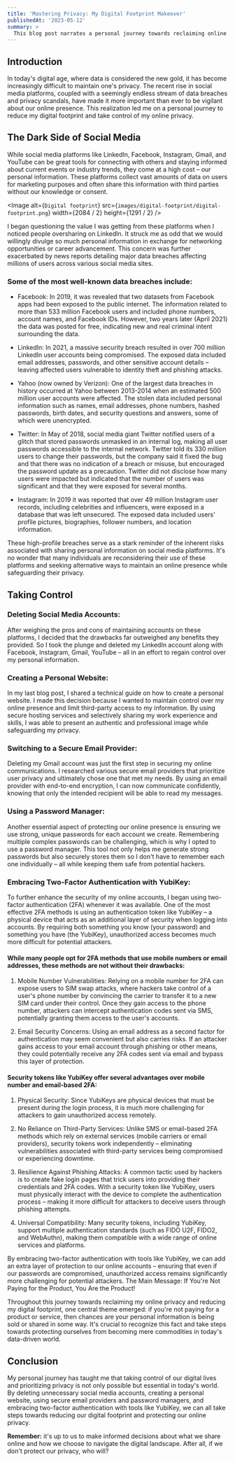```yaml
---
title: 'Mastering Privacy: My Digital Footprint Makeover'
publishedAt: '2023-05-12'
summary: >
  This blog post narrates a personal journey towards reclaiming online privacy and reducing digital footprint in today's data-driven world. It discusses the drawbacks of social media, the importance of creating a personal website, using secure email providers, password managers, and embracing two-factor authentication with YubiKey. The main message emphasizes that if you're not paying for a product or service, your personal information is likely being sold or shared in some way.
---
```


## Introduction

In today's digital age, where data is considered the new gold, it has become increasingly difficult to maintain one's privacy. The recent rise in social media platforms, coupled with a seemingly endless stream of data breaches and privacy scandals, have made it more important than ever to be vigilant about our online presence. This realization led me on a personal journey to reduce my digital footprint and take control of my online privacy.

## The Dark Side of Social Media

While social media platforms like LinkedIn, Facebook, Instagram, Gmail, and YouTube can be great tools for connecting with others and staying informed about current events or industry trends, they come at a high cost – our personal information. These platforms collect vast amounts of data on users for marketing purposes and often share this information with third parties without our knowledge or consent.

<Image
  alt={`Digital footprint`}
  src={`images/digital-footprint/digital-footprint.png`}
  width={2084 / 2}
  height={1291 / 2}
/>

I began questioning the value I was getting from these platforms when I noticed people oversharing on LinkedIn. It struck me as odd that we would willingly divulge so much personal information in exchange for networking opportunities or career advancement. This concern was further exacerbated by news reports detailing major data breaches affecting millions of users across various social media sites.

### Some of the most well-known data breaches include:

- Facebook: In 2019, it was revealed that two datasets from Facebook apps had been exposed to the public internet. The information related to more than 533 million Facebook users and included phone numbers, account names, and Facebook IDs. However, two years later (April 2021) the data was posted for free, indicating new and real criminal intent surrounding the data.

- LinkedIn: In 2021, a massive security breach resulted in over 700 million LinkedIn user accounts being compromised. The exposed data included email addresses, passwords, and other sensitive account details – leaving affected users vulnerable to identity theft and phishing attacks.

- Yahoo (now owned by Verizon): One of the largest data breaches in history occurred at Yahoo between 2013-2014 when an estimated 500 million user accounts were affected. The stolen data included personal information such as names, email addresses, phone numbers, hashed passwords, birth dates, and security questions and answers, some of which were unencrypted.

- Twitter: In May of 2018, social media giant Twitter notified users of a glitch that stored passwords unmasked in an internal log, making all user passwords accessible to the internal network. Twitter told its 330 million users to change their passwords, but the company said it fixed the bug and that there was no indication of a breach or misuse, but encouraged the password update as a precaution. Twitter did not disclose how many users were impacted but indicated that the number of users was significant and that they were exposed for several months.

- Instagram: In 2019 it was reported that over 49 million Instagram user records, including celebrities and influencers, were exposed in a database that was left unsecured. The exposed data included users' profile pictures, biographies, follower numbers, and location information.

These high-profile breaches serve as a stark reminder of the inherent risks associated with sharing personal information on social media platforms. It's no wonder that many individuals are reconsidering their use of these platforms and seeking alternative ways to maintain an online presence while safeguarding their privacy.

## Taking Control 
### Deleting Social Media Accounts:

After weighing the pros and cons of maintaining accounts on these platforms, I decided that the drawbacks far outweighed any benefits they provided. So I took the plunge and deleted my LinkedIn account along with Facebook, Instagram, Gmail, YouTube – all in an effort to regain control over my personal information.

### Creating a Personal Website:

In my last blog post, I shared a technical guide on how to create a personal website. I made this decision because I wanted to maintain control over my online presence and limit third-party access to my information. By using secure hosting services and selectively sharing my work experience and skills, I was able to present an authentic and professional image while safeguarding my privacy.

### Switching to a Secure Email Provider:

Deleting my Gmail account was just the first step in securing my online communications. I researched various secure email providers that prioritize user privacy and ultimately chose one that met my needs. By using an email provider with end-to-end encryption, I can now communicate confidently, knowing that only the intended recipient will be able to read my messages.

### Using a Password Manager:

Another essential aspect of protecting our online presence is ensuring we use strong, unique passwords for each account we create. Remembering multiple complex passwords can be challenging, which is why I opted to use a password manager. This tool not only helps me generate strong passwords but also securely stores them so I don't have to remember each one individually – all while keeping them safe from potential hackers.

### Embracing Two-Factor Authentication with YubiKey:

To further enhance the security of my online accounts, I began using two-factor authentication (2FA) whenever it was available. One of the most effective 2FA methods is using an authentication token like YubiKey – a physical device that acts as an additional layer of security when logging into accounts. By requiring both something you know (your password) and something you have (the YubiKey), unauthorized access becomes much more difficult for potential attackers.

#### While many people opt for 2FA methods that use mobile numbers or email addresses, these methods are not without their drawbacks:

1. Mobile Number Vulnerabilities: Relying on a mobile number for 2FA can expose users to SIM swap attacks, where hackers take control of a user's phone number by convincing the carrier to transfer it to a new SIM card under their control. Once they gain access to the phone number, attackers can intercept authentication codes sent via SMS, potentially granting them access to the user's accounts.

2. Email Security Concerns: Using an email address as a second factor for authentication may seem convenient but also carries risks. If an attacker gains access to your email account through phishing or other means, they could potentially receive any 2FA codes sent via email and bypass this layer of protection.

#### Security tokens like YubiKey offer several advantages over mobile number and email-based 2FA:

1. Physical Security: Since YubiKeys are physical devices that must be present during the login process, it is much more challenging for attackers to gain unauthorized access remotely.

2. No Reliance on Third-Party Services: Unlike SMS or email-based 2FA methods which rely on external services (mobile carriers or email providers), security tokens work independently – eliminating vulnerabilities associated with third-party services being compromised or experiencing downtime.

3. Resilience Against Phishing Attacks: A common tactic used by hackers is to create fake login pages that trick users into providing their credentials and 2FA codes. With a security token like YubiKey, users must physically interact with the device to complete the authentication process – making it more difficult for attackers to deceive users through phishing attempts.

4. Universal Compatibility: Many security tokens, including YubiKey, support multiple authentication standards (such as FIDO U2F, FIDO2, and WebAuthn), making them compatible with a wide range of online services and platforms.

By embracing two-factor authentication with tools like YubiKey, we can add an extra layer of protection to our online accounts – ensuring that even if our passwords are compromised, unauthorized access remains significantly more challenging for potential attackers.
The Main Message: If You're Not Paying for the Product, You Are the Product!

Throughout this journey towards reclaiming my online privacy and reducing my digital footprint, one central theme emerged: if you're not paying for a product or service, then chances are your personal information is being sold or shared in some way. It's crucial to recognize this fact and take steps towards protecting ourselves from becoming mere commodities in today's data-driven world.

## Conclusion

My personal journey has taught me that taking control of our digital lives and prioritizing privacy is not only possible but essential in today's world. By deleting unnecessary social media accounts, creating a personal website, using secure email providers and password managers, and embracing two-factor authentication with tools like YubiKey, we can all take steps towards reducing our digital footprint and protecting our online privacy.

**Remember:** it's up to us to make informed decisions about what we share online and how we choose to navigate the digital landscape. After all, if we don't protect our privacy, who will?